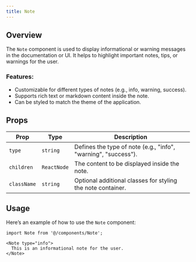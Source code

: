 ```yaml
---
title: Note 
---
```


## Overview

The `Note` component is used to display informational or warning messages in the documentation or UI. It helps to highlight important notes, tips, or warnings for the user.

### Features:
- Customizable for different types of notes (e.g., info, warning, success).
- Supports rich text or markdown content inside the note.
- Can be styled to match the theme of the application.

## Props

| Prop        | Type       | Description                                                         |
| ----------- | ---------- | ------------------------------------------------------------------- |
| `type`      | `string`   | Defines the type of note (e.g., "info", "warning", "success").        |
| `children`  | `ReactNode`| The content to be displayed inside the note.                        |
| `className` | `string`   | Optional additional classes for styling the note container.          |

## Usage

Here’s an example of how to use the `Note` component:

```tsx
import Note from '@/components/Note';

<Note type="info">
  This is an informational note for the user.
</Note>
